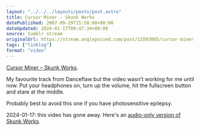 ```yaml
---
layout: "../../../layouts/posts/post.astro"
title: Cursor Miner – Skunk Works
datePublished: 2007-09-29T15:58:08+00:00
dateUpdated: 2024-01-17T09:47:34+00:00
source: tumblr stream
originalUrl: https://stream.anglepoised.com/post/13593085/cursor-miner-skunk-works-my-favourite-track
tags: ["linklog"]
format: "video"
---
```



<YouTube id="https://www.youtube.com/watch?v=_4fAtxkGGSA" />

[Cursor Miner &#8211; Skunk Works][1].

My favourite track from Danceflaw but the video wasn&rsquo;t working for me until now. Put your headphones on, turn up the volume, hit the fullscreen button and stare at the middle.

Probably best to avoid this one if you have photosensitive epilepsy.

2024-01-17: this video has gone away. Here's an [audio-only version of Skunk Works][2].

<YouTube id="https://www.youtube.com/watch?v=wYY6vHVVibI" />

[1]: https://www.youtube.com/watch?v=_4fAtxkGGSA
[2]: https://www.youtube.com/watch?v=wYY6vHVVibI
